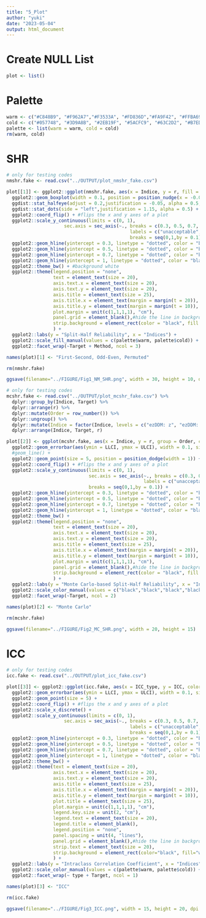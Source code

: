 ```yaml
---
title: "5_Plot"
author: "yuki"
date: "2023-05-04"
output: html_document
---
```

# Create NULL List
```r
plot <- list()
```

# Palette
```r
warm <- c("#C848B9", "#F962A7","#F3533A", "#FD836D","#FA9F42", "#FFBA69")
cold <- c("#057748", "#3D9A8B", "#2EB19F", "#5ACFC9", "#63C2D2", "#B7EDFF")
palette <- list(warm = warm, cold = cold)
rm(warm, cold)
```

# SHR
```r
# only for testing codes
nmshr.fake <- read.csv("../OUTPUT/plot_nmshr_fake.csv")

plot[[1]] <- ggplot2::ggplot(nmshr.fake, aes(x = Indice, y = r, fill = interaction(Indice, Target))) +
  ggplot2::geom_boxplot(width = 0.1, position = position_nudge(x = -0.05), color = "grey", alpha = 0.5, outlier.color = NA,) + 
  ggdist::stat_halfeye(adjust = 0.2,justification = -0.05, alpha = 0.5, width = 0.5, .width = 0, point_colour = NA) +
  ggdist::stat_dots(side = "left",justification = 1.15, alpha = 0.5) +
  ggplot2::coord_flip() + #flips the x and y axes of a plot
  ggplot2::scale_y_continuous(limits = c(0, 1), 
                     sec.axis = sec_axis(~., breaks = c(0.3, 0.5, 0.7, 1), 
                                             labels = c("unacceptable", "poor", "acceptable", "excellent")),
                                             breaks = seq(0,1,by = 0.1)) +
  ggplot2::geom_hline(yintercept = 0.3, linetype = "dotted", color = "black", size = 1, alpha = 0.5) + 
  ggplot2::geom_hline(yintercept = 0.5, linetype = "dotted", color = "black", size = 1, alpha = 0.5) + #add dotted line
  ggplot2::geom_hline(yintercept = 0.7, linetype = "dotted", color = "black", size = 1, alpha = 0.5) +
  ggplot2::geom_hline(yintercept = 1, linetype = "dotted", color = "black", size = 1, alpha = 0.5) +
  ggplot2::theme_bw() + #background white
  ggplot2::theme(legend.position = "none",
                 text = element_text(size = 20),
                 axis.text.x = element_text(size = 20),
                 axis.text.y = element_text(size = 20),
                 axis.title = element_text(size = 25),
                 axis.title.x = element_text(margin = margin(t = 20)),
                 axis.title.y = element_text(margin = margin(t = 10)),
                 plot.margin = unit(c(1,1,1,1), "cm"),
                 panel.grid = element_blank(),#hide the line in background
                 strip.background = element_rect(color = "black", fill = "white", size = 1)
                 ) +
  ggplot2::labs(y = "Split-Half Reliability", x = "Indices") +
  ggplot2::scale_fill_manual(values = c(palette$warm, palette$cold)) + 
  ggplot2::facet_wrap(~Target + Method, ncol = 3) 

names(plot)[1] <- "First-Second, Odd-Even, Permuted"

rm(nmshr.fake)

ggsave(filename="../FIGURE/Fig1_NM_SHR.png", width = 30, height = 10, dpi = 300)
```

```r
# only for testing codes
mcshr.fake <- read.csv("../OUTPUT/plot_mcshr_fake.csv") %>%
  dplyr::group_by(Indice, Target) %>%
  dplyr::arrange(r) %>%
  dplyr::mutate(Order = row_number()) %>%
  dplyr::ungroup() %>%
  dplyr::mutate(Indice = factor(Indice, levels = c("ezDDM: z", "ezDDM: v", "Efficiency", "Dprime", "ACC", "RT"))) %>%
  dplyr::arrange(Indice, Target, r)

plot[[2]] <- ggplot(mcshr.fake, aes(x = Indice, y = r, group = Order, color = interaction(Indice, Target))) +
  ggplot2::geom_errorbar(aes(ymin = LLCI, ymax = ULCI), width = 0.1, size = 2, position = position_dodge(width = 1)) +
  #geom_line() +
  ggplot2::geom_point(size = 5, position = position_dodge(width = 1)) +
  ggplot2::coord_flip() + #flips the x and y axes of a plot
  ggplot2::scale_y_continuous(limits = c(0, 1), 
                              sec.axis = sec_axis(~., breaks = c(0.3, 0.5, 0.7, 1), 
                                                  labels = c("unacceptable", "poor","acceptable", "excellent")),
                              breaks = seq(0,1,by = 0.1)) +
  ggplot2::geom_hline(yintercept = 0.3, linetype = "dotted", color = "black", size = 1, alpha = 0.5) + 
  ggplot2::geom_hline(yintercept = 0.5, linetype = "dotted", color = "black", size = 1, alpha = 0.5) + 
  ggplot2::geom_hline(yintercept = 0.7, linetype = "dotted", color = "black", size = 1, alpha = 0.5) +
  ggplot2::geom_hline(yintercept = 1, linetype = "dotted", color = "black", size = 1, alpha = 0.5) +
  ggplot2::theme_bw() +
  ggplot2::theme(legend.position = "none",
                 text = element_text(size = 20),
                 axis.text.x = element_text(size = 20),
                 axis.text.y = element_text(size = 20),
                 axis.title = element_text(size = 25),
                 axis.title.x = element_text(margin = margin(t = 20)),
                 axis.title.y = element_text(margin = margin(t = 10)),
                 plot.margin = unit(c(1,1,1,1), "cm"),
                 panel.grid = element_blank(),#hide the line in background
                 strip.background = element_rect(color = "black", fill = "white", size = 1)
                 ) +
  ggplot2::labs(y = "Monte Carlo-based Split-Half Reliability", x = "Indices") +
  ggplot2::scale_color_manual(values = c("black","black","black","black","black","black","grey","grey","grey","grey","grey","grey")) + 
  ggplot2::facet_wrap(~Target, ncol = 2) 

names(plot)[2] <- "Monte Carlo"

rm(mcshr.fake)

ggsave(filename="../FIGURE/Fig2_MC_SHR.png", width = 20, height = 15)
```

# ICC
```r
# only for testing codes
icc.fake <- read.csv("../OUTPUT/plot_icc_fake.csv")

plot[[3]] <- ggplot2::ggplot(icc.fake, aes(x = ICC_type, y = ICC, color = interaction(ICC_type, Target))) +
  ggplot2::geom_errorbar(aes(ymin = LLCI, ymax = ULCI), width = 0.1, size = 2) +
  ggplot2::geom_point(size = 5) +
  ggplot2::coord_flip() + #flips the x and y axes of a plot
  ggplot2::scale_x_discrete() +
  ggplot2::scale_y_continuous(limits = c(0, 1), 
                     sec.axis = sec_axis(~., breaks = c(0.3, 0.5, 0.7, 1), 
                                             labels = c("unacceptable", "poor", "acceptable", "excellent")),
                                             breaks = seq(0,1,by = 0.1)) +
  ggplot2::geom_hline(yintercept = 0.3, linetype = "dotted", color = "black", size = 1, alpha = 0.5) + #add dotted line
  ggplot2::geom_hline(yintercept = 0.5, linetype = "dotted", color = "black", size = 1, alpha = 0.5) +
  ggplot2::geom_hline(yintercept = 0.7, linetype = "dotted", color = "black", size = 1, alpha = 0.5) +
  ggplot2::geom_hline(yintercept = 1, linetype = "dotted", color = "black", size = 1, alpha = 0.5) +
  ggplot2::theme_bw() +
  ggplot2::theme(text = element_text(size = 20),
                 axis.text.x = element_text(size = 20),
                 axis.text.y = element_text(size = 20),
                 axis.title = element_text(size = 25),
                 axis.title.x = element_text(margin = margin(t = 20)),
                 axis.title.y = element_text(margin = margin(t = 10)),
                 plot.title = element_text(size = 25),
                 plot.margin = unit(c(1,1,1,1), "cm"),
                 legend.key.size = unit(2, "cm"), 
                 legend.text = element_text(size = 20),
                 legend.title = element_blank(),
                 legend.position = "none",
                 panel.spacing = unit(4, "lines"),
                 panel.grid = element_blank(),#hide the line in background
                 strip.text = element_text(size = 20),
                 strip.background = element_rect(color="black", fill="white", size=1)
                 ) +
  ggplot2::labs(y = "Intraclass Correlation Coefficient", x = "Indices") +
  ggplot2::scale_color_manual(values = c(palette$warm, palette$cold)) + 
  ggplot2::facet_wrap(~ type + Target, ncol = 1) 

names(plot)[3] <- "ICC"

rm(icc.fake)

ggsave(filename="../FIGURE/Fig3_ICC.png", width = 15, height = 20, dpi = 300)
```